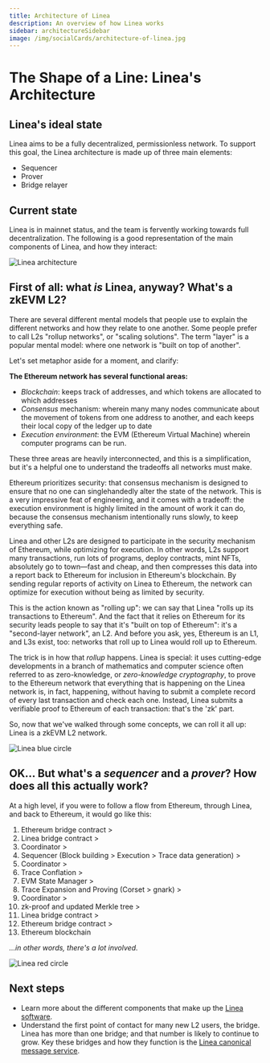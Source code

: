 ```yaml
---
title: Architecture of Linea
description: An overview of how Linea works
sidebar: architectureSidebar
image: /img/socialCards/architecture-of-linea.jpg
---
```


# The Shape of a Line: Linea's Architecture

## Linea's ideal state

Linea aims to be a fully decentralized, permissionless network. To support this goal, the Linea architecture is made up of three main elements:

- Sequencer
- Prover
- Bridge relayer

## Current state

Linea is in mainnet status, and the team is fervently working towards full decentralization. 
The following is a good representation of the main components of Linea, and how they interact:

<div class="center-container">
  <div class="img-large">
    <img
      src="/img/article_images/Architecture_of_Linea/Linea_architecture_map.png"
      alt="Linea architecture"
    />
  </div>
</div>

## First of all: what _is_ Linea, anyway? What's a zkEVM L2?

There are several different mental models that people use to explain the different
networks and how they relate to one another. Some people prefer to call L2s "rollup networks", 
or "scaling solutions". The term "layer" is a popular mental model: where one network is "built on top of another". 

Let's set metaphor aside for a moment, and clarify:

**The Ethereum network has several functional areas:**

- _Blockchain_: keeps track of addresses, and which tokens are allocated to 
which addresses
- _Consensus_ mechanism: wherein many many nodes communicate about the movement of 
tokens from one address to another, and each keeps their local copy of the ledger up to date
- _Execution environment_: the EVM (Ethereum Virtual Machine) wherein computer programs can be run. 

These three areas are heavily interconnected, and this is a simplification, but it's a helpful 
one to understand the tradeoffs all networks must make.

Ethereum prioritizes security: that consensus mechanism is designed to ensure that no one can 
singlehandedly alter the state of the network. This is a very impressive feat of engineering, 
and it comes with a tradeoff: the execution environment is highly limited in the amount of work 
it can do, because the consensus mechanism intentionally runs slowly, to keep everything safe.

Linea and other L2s are designed to participate in the security mechanism of Ethereum, 
while optimizing for execution. In other words, L2s support many transactions, run 
lots of programs, deploy contracts, mint NFTs, absolutely go to town—fast and cheap, and then compresses this data into a report back to Ethereum for inclusion in Ethereum's blockchain. By sending regular 
reports of activity on Linea to Ethereum, the network can optimize for execution without being as 
limited by security.

This is the action known as "rolling up": we can say that Linea "rolls up its transactions to 
Ethereum". And the fact that it relies on Ethereum for its security leads people to say 
that it's "built on top of Ethereum": it's a "second-layer network", an L2. And before you ask, 
yes, Ethereum is an L1, and L3s exist, too: networks that roll up to Linea would roll up to 
Ethereum.

The trick is in how that _rollup_ happens. Linea is special: it uses cutting-edge developments in 
a branch of mathematics and computer science often referred to as zero-knowledge, or 
_zero-knowledge cryptography_, to prove to the Ethereum network that everything that is happening 
on the Linea network is, in fact, happening, without having to submit a complete record of every 
last transaction and check each one. Instead, Linea submits a verifiable proof to Ethereum of each transaction: that's the 'zk' part.

So, now that we've walked through some concepts, we can roll it all up: Linea is a zkEVM L2 
network.

<div class="center-container">
  <div class="img-xsmall">
    <img
      src="/img/article_images/Architecture_of_Linea/Linea_bluecircle.png"
      alt="Linea blue circle"
    />
  </div>
</div>

## OK... But what's a _sequencer_ and a _prover_? How does all this actually work?

At a high level, if you were to follow a flow from Ethereum, through Linea, and back to Ethereum, it would go like this:

1. Ethereum bridge contract >
2. Linea bridge contract >
3. Coordinator >
4. Sequencer (Block building > Execution > Trace data generation) >
5. Coordinator >
6. Trace Conflation >
7. EVM State Manager >
8. Trace Expansion and Proving (Corset > gnark) >
9. Coordinator >
10. zk-proof and updated Merkle tree >
11. Linea bridge contract >
12. Ethereum bridge contract >
13. Ethereum blockchain

_...in other words, there's a lot involved._

<div class="center-container">
  <div class="img-xsmall">
    <img
      src="/img/article_images/Architecture_of_Linea/Linea_redcircle.png"
      alt="Linea red circle"
    />
  </div>
</div>

## Next steps

- Learn more about the different components that make up the [Linea software](architecture/stack).
- Understand the first point of contact for many new L2 users, the bridge. Linea has more than one bridge; and that number is likely to continue to 
grow. Key these bridges and how they function is the [Linea canonical message service](architecture/stack/canonical-msg-service).
